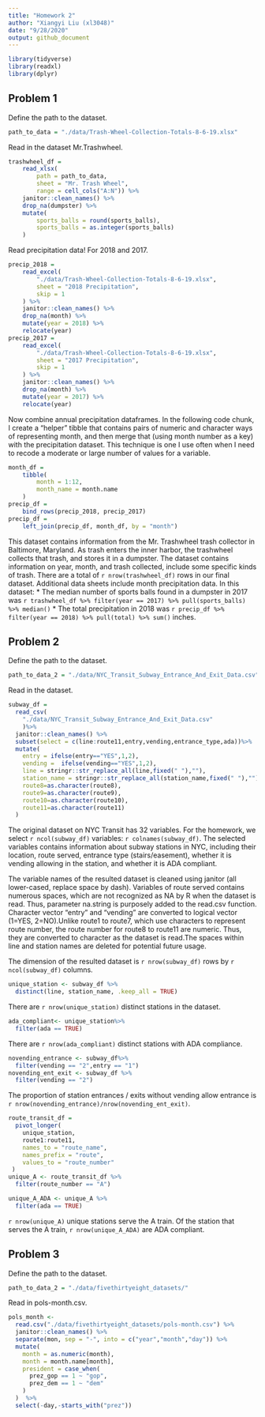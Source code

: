 ```yaml
---
title: "Homework 2"
author: "Xiangyi Liu (xl3048)"
date: "9/28/2020"
output: github_document
---
```


```r
library(tidyverse)
library(readxl)
library(dplyr)
```

## Problem 1

Define the path to the dataset.

```r
path_to_data = "./data/Trash-Wheel-Collection-Totals-8-6-19.xlsx"
```

Read in the dataset Mr.Trashwheel.

```r
trashwheel_df = 
	read_xlsx(
		path = path_to_data,
		sheet = "Mr. Trash Wheel",
		range = cell_cols("A:N")) %>% 
	janitor::clean_names() %>% 
	drop_na(dumpster) %>% 
	mutate(
		sports_balls = round(sports_balls),
		sports_balls = as.integer(sports_balls)
	)
```

Read precipitation data! For 2018 and 2017. 
```r
precip_2018 = 
	read_excel(
		"./data/Trash-Wheel-Collection-Totals-8-6-19.xlsx",
		sheet = "2018 Precipitation",
		skip = 1
	) %>% 
	janitor::clean_names() %>% 
	drop_na(month) %>% 
	mutate(year = 2018) %>% 
	relocate(year)
precip_2017 = 
	read_excel(
		"./data/Trash-Wheel-Collection-Totals-8-6-19.xlsx",
		sheet = "2017 Precipitation",
		skip = 1
	) %>% 
	janitor::clean_names() %>% 
	drop_na(month) %>% 
	mutate(year = 2017) %>% 
	relocate(year)
```

Now combine annual precipitation dataframes. In the following code chunk, I create a "helper" tibble that contains pairs of numeric and character ways of representing month, and then merge that (using month number as a key) with the precipitation dataset. This technique is one I use often when I need to recode a moderate or large number of values for a variable. 

```r
month_df = 
	tibble(
		month = 1:12,
		month_name = month.name
	)
precip_df = 
	bind_rows(precip_2018, precip_2017)
precip_df =
	left_join(precip_df, month_df, by = "month")
```

This dataset contains information from the Mr. Trashwheel trash collector in Baltimore, Maryland. As trash enters the inner harbor, the trashwheel collects that trash, and stores it in a dumpster. The dataset contains information on year, month, and trash collected, include some specific kinds of trash. There are a total of `r nrow(trashwheel_df)` rows in our final dataset. Additional data sheets include month precipitation data. In this dataset:
* The median number of sports balls found in a dumpster in 2017 was `r trashwheel_df %>% filter(year == 2017) %>% pull(sports_balls) %>% median()`
* The total precipitation in 2018 was `r precip_df %>% filter(year == 2018) %>% pull(total) %>% sum()` inches.

## Problem 2
Define the path to the dataset.
```r
path_to_data_2 = "./data/NYC_Transit_Subway_Entrance_And_Exit_Data.csv"
```

Read in the dataset.
```r
subway_df =
  read_csv(
    "./data/NYC_Transit_Subway_Entrance_And_Exit_Data.csv"
    )%>% 
  janitor::clean_names() %>%
  subset(select = c(line:route11,entry,vending,entrance_type,ada))%>%
  mutate(
    entry = ifelse(entry=="YES",1,2),
    vending =  ifelse(vending=="YES",1,2),
    line = stringr::str_replace_all(line,fixed(" "),""),
    station_name = stringr::str_replace_all(station_name,fixed(" "),""),
    route8=as.character(route8),
    route9=as.character(route9),
    route10=as.character(route10),
    route11=as.character(route11)
  )
```

The original dataset on NYC Transit has 32 variables. For the homework, we select `r ncol(subway_df)` variables: `r colnames(subway_df)`. The selected variables contains information about subway stations in NYC, including their location, route served, entrance type (stairs/easement), whether it is vending allowing in the station, and whether it is ADA compliant. 

The variable names of the resulted dataset is cleaned using janitor (all lower-cased, replace space by dash). Variables of route served contains numerous spaces, which are not recognized as NA by R when the dataset is read. Thus, parameter na.string is purposely added to the read.csv function. Character vector "entry" and "vending" are converted to logical vector (1=YES, 2=NO).Unlike route1 to route7, which use characters to represent route number, the route number for route8 to route11 are numeric. Thus, they are converted to character as the dataset is read.The spaces within line and station names are deleted for potential future usage. 

The dimension of the resulted dataset is `r nrow(subway_df)` rows by `r ncol(subway_df)` columns.

```r
unique_station <- subway_df %>%
  distinct(line, station_name, .keep_all = TRUE)

```
There are `r nrow(unique_station)` distinct stations in the dataset.

```r
ada_compliant<- unique_station%>%
  filter(ada == TRUE)
```
There are `r nrow(ada_compliant)` distinct stations with ADA compliance.

```r
novending_entrance <- subway_df%>%
  filter(vending == "2",entry == "1")
novending_ent_exit <- subway_df %>%
  filter(vending == "2")
```
The proportion of station entrances / exits without vending allow entrance is `r nrow(novending_entrance)/nrow(novending_ent_exit)`.


```r
route_transit_df =
  pivot_longer(
    unique_station,
    route1:route11,
    names_to = "route_name",
    names_prefix = "route",
    values_to = "route_number"
 ) 
unique_A <- route_transit_df %>%
  filter(route_number == "A")

unique_A_ADA <- unique_A %>%
  filter(ada == TRUE)
```

`r nrow(unique_A)` unique stations serve the A train. 
Of the station that serves the A train, `r nrow(unique_A_ADA)` are ADA compliant.

## Problem 3

Define the path to the dataset.
```r
path_to_data_2 = "./data/fivethirtyeight_datasets/"
```

Read in pols-month.csv.
```r
pols_month <- 
  read.csv("./data/fivethirtyeight_datasets/pols-month.csv") %>%
  janitor::clean_names() %>%
  separate(mon, sep = "-", into = c("year","month","day")) %>%
  mutate(
    month = as.numeric(month),
    month = month.name[month],
    president = case_when(
      prez_gop == 1 ~ "gop",
      prez_dem == 1 ~ "dem"
    )
  )  %>%
  select(-day,-starts_with("prez"))



  
```

